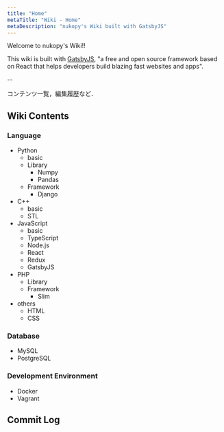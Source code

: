 ```yaml
---
title: "Home"
metaTitle: "Wiki - Home"
metaDescription: "nukopy's Wiki built with GatsbyJS"
---
```



Welcome to nukopy's Wiki!!

This wiki is built with [GatsbyJS](https://www.gatsbyjs.org/), "a free and open source framework based on React that helps developers build blazing fast websites and apps".

--

コンテンツ一覧，編集履歴など．

## Wiki Contents

<!-- <WikiContentsTree />  -->

### Language

- Python
  - basic
  - Library
    - Numpy
    - Pandas
  - Framework
    - Django
- C++
  - basic
  - STL
- JavaScript
  - basic
  - TypeScript
  - Node.js
  - React
  - Redux
  - GatsbyJS
- PHP
  - Library
  - Framework
    - Slim
- others
  - HTML
  - CSS

### Database

- MySQL
- PostgreSQL

### Development Environment

- Docker
- Vagrant

## Commit Log

<CommitLog />
